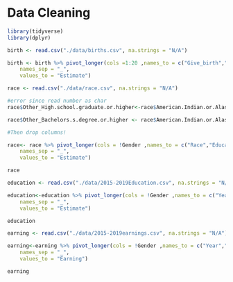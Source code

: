 # Data Cleaning

```r
library(tidyverse)
library(dplyr)
```


```r
birth <- read.csv("./data/births.csv", na.strings = "N/A")

```

```r
birth <- birth %>% pivot_longer(cols =1:20 ,names_to = c("Give_birth","Marriage","Education"),
    names_sep = "_",
    values_to = "Estimate")
```


```r
race <- read.csv("./data/race.csv", na.strings = "N/A")

```

```r
#error since read number as char
race$Other_High.school.graduate.or.higher<-race$American.Indian.or.Alaska.Native.alone_High.school.graduate.or.higher+race$Native.Hawaiian.and.Other.Pacific.Islander.alone_High.school.graduate.or.higher+race$Some.other.race.alone_High.school.graduate.or.higher + race$Two.or.more.races_High.school.graduate.or.higher

race$Other_Bachelors.s.degree.or.higher <- race$American.Indian.or.Alaska.Native.alone_Bachelor.s.degree.or.higher + race$Native.Hawaiian.and.Other.Pacific.Islander.alone_Bachelor.s.degree.or.higher + race$Some.other.race.alone_Bachelor.s.degree.or.higher + race$Two.or.more.races_Bachelor.s.degree.or.higher

#Then drop columns!
```

```r
race<- race %>% pivot_longer(cols = !Gender ,names_to = c("Race","Education"),
    names_sep = "_",
    values_to = "Estimate")
```

```r
race
```
```r
education <- read.csv("./data/2015-2019Education.csv", na.strings = "N/A")

```

```r
education<-education %>% pivot_longer(cols = !Gender ,names_to = c("Year","Education"),
    names_sep = "_",
    values_to = "Estimate")
```

```r
education
```
```r
earning <- read.csv("./data/2015-2019earnings.csv", na.strings = "N/A")

```

```r
earning<-earning %>% pivot_longer(cols = !Gender ,names_to = c("Year","Education"),
    names_sep = "_",
    values_to = "Earning")
```

```r
earning
```
